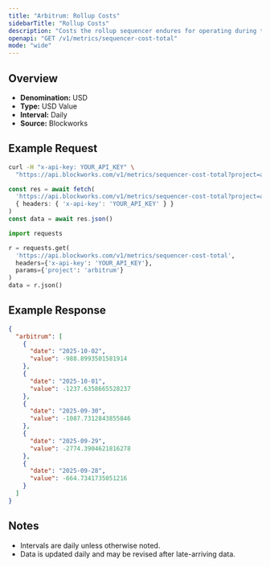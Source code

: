 ```yaml
---
title: "Arbitrum: Rollup Costs"
sidebarTitle: "Rollup Costs"
description: "Costs the rollup sequencer endures for operating during the specified time period. Equivalent of cost of goods sold"
openapi: "GET /v1/metrics/sequencer-cost-total"
mode: "wide"
---
```


## Overview

- **Denomination:** USD
- **Type:** USD Value
- **Interval:** Daily
- **Source:** Blockworks

## Example Request

<CodeGroup>

```bash cURL
curl -H "x-api-key: YOUR_API_KEY" \
  "https://api.blockworks.com/v1/metrics/sequencer-cost-total?project=arbitrum"
```

```typescript TypeScript
const res = await fetch(
  'https://api.blockworks.com/v1/metrics/sequencer-cost-total?project=arbitrum',
  { headers: { 'x-api-key': 'YOUR_API_KEY' } }
)
const data = await res.json()
```

```python Python
import requests

r = requests.get(
  'https://api.blockworks.com/v1/metrics/sequencer-cost-total',
  headers={'x-api-key': 'YOUR_API_KEY'},
  params={'project': 'arbitrum'}
)
data = r.json()
```

</CodeGroup>

## Example Response

```json
{
  "arbitrum": [
    {
      "date": "2025-10-02",
      "value": -988.8993501581914
    },
    {
      "date": "2025-10-01",
      "value": -1237.6358665528237
    },
    {
      "date": "2025-09-30",
      "value": -1087.7312843855846
    },
    {
      "date": "2025-09-29",
      "value": -2774.3904621816278
    },
    {
      "date": "2025-09-28",
      "value": -664.7341735051216
    }
  ]
}
```

## Notes
- Intervals are daily unless otherwise noted.
- Data is updated daily and may be revised after late-arriving data.